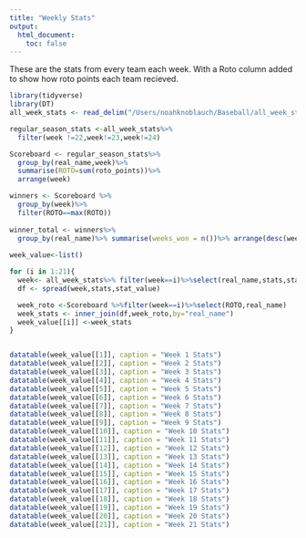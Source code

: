```yaml
---
title: "Weekly Stats"
output: 
  html_document:
    toc: false
---
```


These are the stats from every team each week. With a Roto column added to show how roto points each team recieved. 

```r
library(tidyverse)
library(DT)
all_week_stats <- read_delim("/Users/noahknoblauch/Baseball/all_week_stats.txt",delim="\t")
```

```r
regular_season_stats <-all_week_stats%>%
  filter(week !=22,week!=23,week!=24)

Scoreboard <- regular_season_stats%>%
  group_by(real_name,week)%>%
  summarise(ROTO=sum(roto_points))%>%
  arrange(week)

winners <- Scoreboard %>%
  group_by(week)%>%
  filter(ROTO==max(ROTO))
  
winner_total <- winners%>%
  group_by(real_name)%>% summarise(weeks_won = n())%>% arrange(desc(weeks_won))
  
week_value<-list()

for (i in 1:21){
  week<- all_week_stats%>% filter(week==i)%>%select(real_name,stats,stat_value)
  df <- spread(week,stats,stat_value)

  week_roto <-Scoreboard %>%filter(week==i)%>%select(ROTO,real_name)
  week_stats <- inner_join(df,week_roto,by="real_name")
  week_value[[i]] <-week_stats
}



```


```r
datatable(week_value[[1]], caption = "Week 1 Stats")
datatable(week_value[[2]], caption = "Week 2 Stats")
datatable(week_value[[3]], caption = "Week 3 Stats")
datatable(week_value[[4]], caption = "Week 4 Stats")
datatable(week_value[[5]], caption = "Week 5 Stats")
datatable(week_value[[6]], caption = "Week 6 Stats")
datatable(week_value[[7]], caption = "Week 7 Stats")
datatable(week_value[[8]], caption = "Week 8 Stats")
datatable(week_value[[9]], caption = "Week 9 Stats")
datatable(week_value[[10]], caption = "Week 10 Stats")
datatable(week_value[[11]], caption = "Week 11 Stats")
datatable(week_value[[12]], caption = "Week 12 Stats")
datatable(week_value[[13]], caption = "Week 13 Stats")
datatable(week_value[[14]], caption = "Week 14 Stats")
datatable(week_value[[15]], caption = "Week 15 Stats")
datatable(week_value[[16]], caption = "Week 16 Stats")
datatable(week_value[[17]], caption = "Week 17 Stats")
datatable(week_value[[18]], caption = "Week 18 Stats")
datatable(week_value[[19]], caption = "Week 19 Stats")
datatable(week_value[[20]], caption = "Week 20 Stats")
datatable(week_value[[21]], caption = "Week 21 Stats")


```


